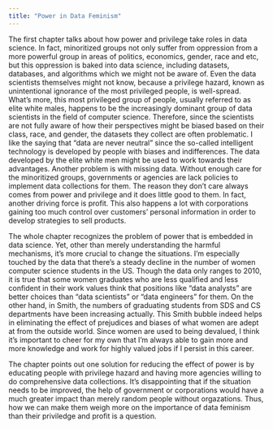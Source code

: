 ```yaml
---
title: "Power in Data Feminism"
---
```


The first chapter talks about how power and privilege take roles in data science. In fact, minoritized groups not only suffer from oppression from a more powerful group in areas of politics, economics, gender, race and etc, but this oppression is baked into data science, including datasets, databases, and algorithms which we might not be aware of. Even the data scientists themselves might not know, because a privilege hazard, known as unintentional ignorance of the most privileged people, is well-spread. What’s more, this most privileged group of people, usually referred to as elite white males, happens to be the increasingly dominant group of data scientists in the field of computer science. Therefore, since the scientists are not fully aware of how their perspectives might be biased based on their class, race, and gender, the datasets they collect are often problematic. I like the saying that “data are never neutral” since the so-called intelligent technology is developed by people with biases and indifferences. The data developed by the elite white men might be used to work towards their advantages. Another problem is with missing data. Without enough care for the minoritized groups, governments or agencies are lack policies to implement data collections for them. The reason they don’t care always comes from power and privilege and it does little good to them. In fact, another driving force is profit. This also happens a lot with corporations gaining too much control over customers’ personal information in order to develop strategies to sell products. 

The whole chapter recognizes the problem of power that is embedded in data science. Yet, other than merely understanding the harmful mechanisms, it’s more crucial to change the situations. I’m especially touched by the data that there’s a steady decline in the number of women computer science students in the US. Though the data only ranges to 2010, it is true that some women graduates who are less qualified and less confident in their work values think that positions like “data analysts” are better choices than “data scientists” or “data engineers” for them. On the other hand, in Smith, the numbers of graduating students from SDS and CS departments have been increasing actually. This Smith bubble indeed helps in eliminating the effect of prejudices and biases of what women are adept at from the outside world. Since women are used to being devalued, I think it’s important to cheer for my own that I’m always able to gain more and more knowledge and work for highly valued jobs if I persist in this career.

The chapter points out one solution for reducing the effect of power is by educating people with privilege hazard and having more agencies willing to do comprehensive data collections. It’s disappointing that if the situation needs to be improved, the help of government or corporations would have a much greater impact than merely random people without orgazations. Thus, how we can make them weigh more on the importance of data feminism than their priviledge and profit is a question. 
